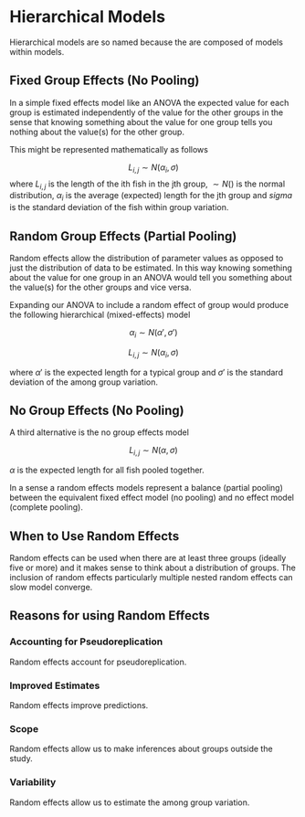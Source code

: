 # Hierarchical Models

Hierarchical models are so named because the are composed of models within models.

## Fixed Group Effects (No Pooling)

In a simple fixed effects model like an ANOVA the expected value for each group is estimated independently of the value for the other groups in the sense that knowing something about the value for one group tells you nothing about the value(s) for the other group.

This might be represented mathematically as follows

$$ L_{i,j} \sim N(\alpha_i, \sigma) $$
where $L_{i,j}$ is the length of the ith fish in the jth group, $\sim N()$ is the normal distribution, $\alpha_i$ is the average (expected) length for the jth group and $sigma$ is the standard deviation of the fish within group variation.

## Random Group Effects (Partial Pooling)

Random effects allow the distribution of parameter values as opposed to just the distribution of data to be estimated.
In this way knowing something about the value for one group in an ANOVA would tell you something about the value(s) for the other groups and vice versa.

Expanding our ANOVA to include a random effect of group would produce the following hierarchical (mixed-effects) model

$$ \alpha_i \sim N(\alpha', \sigma') $$


$$ L_{i,j} \sim N(\alpha_i, \sigma) $$

where $\alpha'$ is the expected length for a typical group and $\sigma'$ is the standard deviation of the among group variation.

## No Group Effects (No Pooling)

A third alternative is the no group effects model 

$$ L_{i,j} \sim N(\alpha, \sigma) $$

$\alpha$ is the expected length for all fish pooled together.

In a sense a random effects models represent a balance (partial pooling) between the equivalent fixed effect model (no pooling) and no effect model (complete pooling).

## When to Use Random Effects

Random effects can be used when there are at least three groups (ideally five or more) and it makes sense to think about a distribution of groups.
The inclusion of random effects particularly multiple nested random effects can slow model converge.

## Reasons for using Random Effects

### Accounting for Pseudoreplication

Random effects account for pseudoreplication.

### Improved Estimates

Random effects improve predictions. 

### Scope

Random effects allow us to make inferences about groups outside the study.

### Variability

Random effects allow us to estimate the among group variation.
